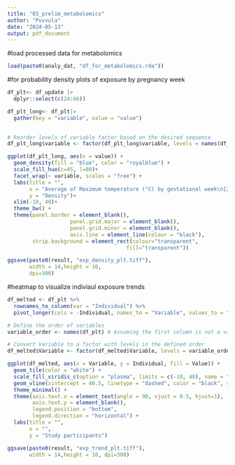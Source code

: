 ```yaml
---
title: "03_prelim_metabolomics"
author: "Puvvula"
date: "2024-05-13"
output: pdf_document
---
```


#load processed data for metabolomics
```r
load(paste0(analy_dat, "df_for_metabolomics.rda"))
```

#for probability density plots of exposure by pregnancy week
```r
df_plt<- df_update |>
  dplyr::select(c(24:66)) 

df_plt_long<- df_plt|>
  gather(key = "variable", value = "value") 
  

# Reorder levels of variable factor based on the desired sequence
df_plt_long$variable <- factor(df_plt_long$variable, levels = names(df_plt))
```

```r
ggplot(df_plt_long, aes(x = value)) +
  geom_density(fill = "blue", color = "royalblue") +
  scale_fill_hue(c=45, l=80)+
  facet_wrap(~ variable, scales = "free") +
  labs(title = "",
       x = "Average of Maximum temperature (°C) by gestational week\n[2 weeks before LMP - Delivery]",
       y = "Density")+
  xlim(-10, 40)+
  theme_bw() +
  theme(panel.border = element_blank(), 
                    panel.grid.major = element_blank(),
                    panel.grid.minor = element_blank(), 
                    axis.line = element_line(colour = "black"),
        strip.background = element_rect(colour="transparent", 
                                      fill="transparent"))

ggsave(paste0(result, "exp_density_plt.tiff"), 
       width = 14,height = 10,
       dpi=300)
```

#heatmap to visualize indiviaul exposure trends
```r
df_melted <- df_plt %>%
  rownames_to_column(var = "Individual") %>%
  pivot_longer(cols = -Individual, names_to = "Variable", values_to = "Value")

# Define the order of variables
variable_order <- names(df_plt) # Assuming the first column is not a variable

# Convert Variable to a factor with levels in the defined order
df_melted$Variable <- factor(df_melted$Variable, levels = variable_order)

ggplot(df_melted, aes(x = Variable, y = Individual, fill = Value)) +
  geom_tile(color = "white") +
  scale_fill_viridis_c(option = "plasma", limits = c(-10, 40), name = "Temperature (°C)", direction = 1) +
  geom_vline(xintercept = 40.5, linetype = "dashed", color = "black", size = 1.5)+
  theme_minimal() +
  theme(axis.text.x = element_text(angle = 90, vjust = 0.5, hjust=1),
        axis.text.y = element_blank(),
        legend.position = "bottom",
        legend.direction = "horizontal") +
  labs(title = "",
       x = "",
       y = "Study participants")

ggsave(paste0(result, "exp_trend_plt.tiff"), 
       width = 14,height = 10, dpi=300)
```

